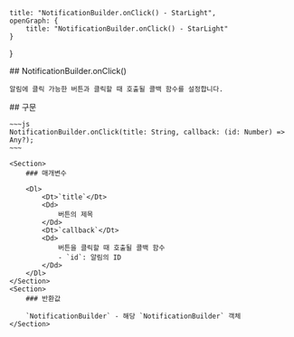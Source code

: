     title: "NotificationBuilder.onClick() - StarLight",
    openGraph: {
        title: "NotificationBuilder.onClick() - StarLight"
    }
}

<Section>
    ## NotificationBuilder.onClick()

    알림에 클릭 가능한 버튼과 클릭할 때 호출될 콜백 함수를 설정합니다.
</Section>
<Section>
    ## 구문

    ~~~js
    NotificationBuilder.onClick(title: String, callback: (id: Number) => Any?);
    ~~~

    <Section>
        ### 매개변수

        <Dl>
            <Dt>`title`</Dt>
            <Dd>
                버튼의 제목
            </Dd>
            <Dt>`callback`</Dt>
            <Dd>
                버튼을 클릭할 때 호출될 콜백 함수
                - `id`: 알림의 ID
            </Dd>
        </Dl>
    </Section>
    <Section>
        ### 반환값

        `NotificationBuilder` - 해당 `NotificationBuilder` 객체
    </Section>
</Section>